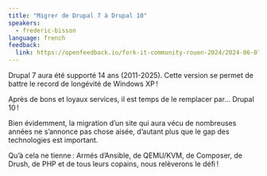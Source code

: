 ```yaml
---
title: "Migrer de Drupal 7 à Drupal 10"
speakers:
  - frederic-bisson
language: french
feedback:
  link: https://openfeedback.io/fork-it-community-rouen-2024/2024-06-07/ihUCoRfc4cjbOKdLP6ng
---
```


Drupal 7 aura été supporté 14 ans (2011-2025). Cette version se permet de battre le record de longévité de Windows XP !

Après de bons et loyaux services, il est temps de le remplacer par… Drupal 10 !

Bien évidemment, la migration d’un site qui aura vécu de nombreuses années ne s’annonce pas chose aisée, d’autant plus que le gap des technologies est important.

Qu’à cela ne tienne : Armés d’Ansible, de QEMU/KVM, de Composer, de Drush, de PHP et de tous leurs copains, nous relèverons le défi !
